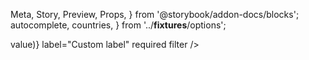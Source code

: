   Meta,
  Story,
  Preview,
  Props,
} from '@storybook/addon-docs/blocks';
  autocomplete,
  countries,
} from '../__fixtures__/options';

<Meta title="Forms/Fields/Chips" component={Chips} />

<Preview>
  <Story name="With custom label">
    <Form debug initialValues={{ demo: ['One', 'Two'] }}>
      <Field
        name="demo"
        type="chips"
        options={countries.map(({ value }) => value)}
        label="Custom label"
        required
        filter
      />
    </Form>
  </Story>
</Preview>

<Preview>
  <Story name="With lazy loading">
    <Form debug>
      <Field
        type="chips"
        name="demo"
        loadOptions={autocomplete}
      />
    </Form>
  </Story>
</Preview>

<Preview>
  <Story name="With free solo">
    <Form debug>
      <Field
        type="chips"
        name="demo"
        loadOptions={autocomplete}
        freeSolo
      />
    </Form>
  </Story>
</Preview>
